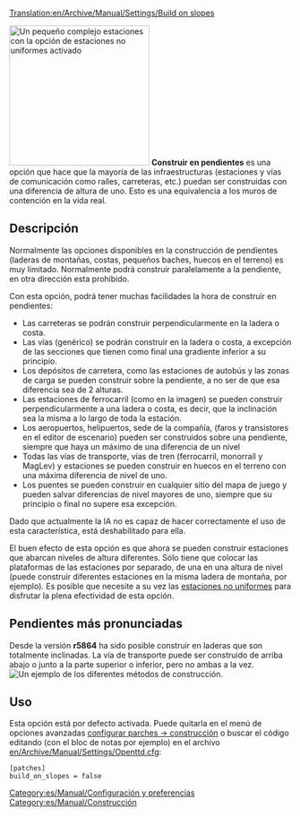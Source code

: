 [[Translation:en/Archive/Manual/Settings/Build on slopes]]
{{es/Traducción|en/Archive/Manual/Settings/Build on slopes|0}}

[[File:en/Archive/Manual/Settings/Build-on-slopes.png|center|frame|250px|Un pequeño complejo estaciones con la opción de [[es/Archive/Manual/Settings/Estaciones no-uniformes|estaciones no uniformes]] activado]]
'''Construir en pendientes''' es una opción que hace que la mayoría de las infraestructuras (estaciones y vías de comunicación como raíles, carreteras, etc.) puedan ser construidas con una diferencia de altura de uno. Esto es una equivalencia a los muros de contención en la vida real. 

== Descripción ==

Normalmente las opciones disponibles en la construcción de pendientes (laderas de montañas, costas, pequeños baches, huecos en el terreno) es muy limitado. Normalmente podrá construir paralelamente a la pendiente, en otra dirección esta prohibido.

Con esta opción, podrá tener muchas facilidades la hora de construir en pendientes:
* Las carreteras se podrán construir perpendicularmente en la ladera o costa.
* Las vías (genérico) se podrán construir en la ladera o costa, a excepción de las secciones que tienen como final una gradiente inferior a su principio.
* Los depósitos de carretera, como las estaciones de autobús y las zonas de carga se pueden construir sobre la pendiente, a no ser de que esa diferencia sea de 2 alturas.
* Las estaciones de ferrocarril (como en la imagen) se pueden construir perpendicularmente a una ladera o costa, es decir, que la inclinación sea la misma a lo largo de toda la estación.
* Los aeropuertos, helipuertos, sede de la compañía, (faros y transistores en el editor de escenario) pueden ser construidos sobre una pendiente, siempre que haya un máximo de una diferencia de un nivel
* Todas las vías de transporte, vías de tren (ferrocarril, monorraíl y MagLev) y estaciones se pueden construir en huecos en el terreno con una máxima diferencia de nivel de uno.
* Los puentes se pueden construir en cualquier sitio del mapa de juego y pueden salvar diferencias de nivel mayores de uno, siempre que su principio o final no supere esa excepción.

Dado que actualmente la IA no es capaz de hacer correctamente el uso de esta característica, está deshabilitado para ella.

El buen efecto de esta opción es que ahora se pueden construir estaciones que abarcan niveles de altura diferentes. Sólo tiene que colocar las plataformas de las estaciones por separado, de una en una altura de nivel (puede construir diferentes estaciones en la misma ladera de montaña, por ejemplo). Es posible que necesite a su vez las [[es/Archive/Manual/Settings/Estaciones no-uniformes|estaciones no uniformes]] para disfrutar la plena efectividad de esta opción.

== Pendientes más pronunciadas ==
Desde la versión '''r5864''' ha sido posible construir en laderas que son totalmente inclinadas. La vía de transporte puede ser construido de arriba abajo o junto a la parte superior o inferior, pero no ambas a la vez.
[[File:en/Archive/Manual/Settings/Steeperslopesexample.png|center|frame|Un ejemplo de los diferentes métodos de construcción.]]

== Uso ==
Esta opción está por defecto activada. Puede quitarla en el menú de opciones avanzadas [[en/Archive/Manual/Settings/Configuring patches/Construction|configurar parches -> construcción]] o buscar el código editando (con el bloc de notas por ejemplo) en el archivo [[en/Archive/Manual/Settings/Openttd.cfg]]:

<pre>
[patches]
build_on_slopes = false
</pre>

[[Category:es/Manual/Configuración y preferencias]]
[[Category:es/Manual/Construcción]]